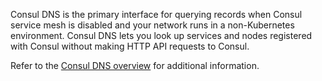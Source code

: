 Consul DNS is the primary interface for querying records when Consul service mesh is disabled and your network runs in a non-Kubernetes environment. Consul DNS lets you look up services and nodes registered with Consul without making HTTP API requests to Consul. 

Refer to the [Consul DNS overview](/consul/docs/discover/dns) for additional information.